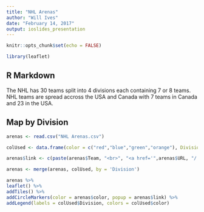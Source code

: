 ```yaml
---
title: "NHL Arenas"
author: "Will Ives"
date: "February 14, 2017"
output: ioslides_presentation
---
```


```r
knitr::opts_chunk$set(echo = FALSE)
```
```r
library(leaflet)
```
## R Markdown

The NHL has 30 teams split into 4 divisions each containing 7 or 8 teams. 
NHL teams are spread accross the USA and Canada with 7 teams in Canada and 23 in the USA.


## Map by Division
``` r
arenas <- read.csv("NHL Arenas.csv")

colUsed <- data.frame(color = c("red","blue","green","orange"), Division = c("Pacific","Central","Metropolitan","Atlantic"))

arenas$link <- c(paste(arenas$Team, "<br>", "<a href='",arenas$URL, "/'>",arenas$Arena, "</a>", sep ="" ))

arenas <- merge(arenas, colUsed, by = 'Division')

arenas %>% 
leaflet() %>%
addTiles() %>%
addCircleMarkers(color = arenas$color, popup = arenas$link) %>%
addLegend(labels = colUsed$Division, colors = colUsed$color)

```
